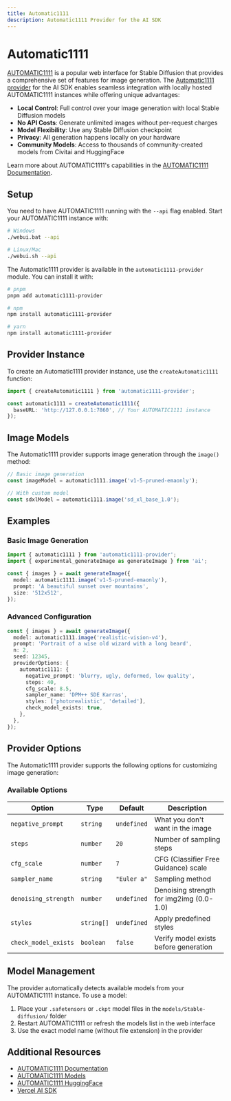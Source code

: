 ```yaml
---
title: Automatic1111
description: Automatic1111 Provider for the AI SDK
---
```


# Automatic1111

[AUTOMATIC1111](https://github.com/AUTOMATIC1111/stable-diffusion-webui) is a popular web interface for Stable Diffusion that provides a comprehensive set of features for image generation. The [Automatic1111 provider](https://github.com/Ponesicek/automatic1111-provider) for the AI SDK enables seamless integration with locally hosted AUTOMATIC1111 instances while offering unique advantages:

- **Local Control**: Full control over your image generation with local Stable Diffusion models
- **No API Costs**: Generate unlimited images without per-request charges
- **Model Flexibility**: Use any Stable Diffusion checkpoint
- **Privacy**: All generation happens locally on your hardware
- **Community Models**: Access to thousands of community-created models from Civitai and HuggingFace

Learn more about AUTOMATIC1111's capabilities in the [AUTOMATIC1111 Documentation](https://github.com/AUTOMATIC1111/stable-diffusion-webui).

## Setup

You need to have AUTOMATIC1111 running with the `--api` flag enabled. Start your AUTOMATIC1111 instance with:

```bash
# Windows
./webui.bat --api

# Linux/Mac
./webui.sh --api
```

The Automatic1111 provider is available in the `automatic1111-provider` module. You can install it with:

```bash
# pnpm
pnpm add automatic1111-provider

# npm
npm install automatic1111-provider

# yarn
npm install automatic1111-provider
```

## Provider Instance

To create an Automatic1111 provider instance, use the `createAutomatic1111` function:

```typescript
import { createAutomatic1111 } from 'automatic1111-provider';

const automatic1111 = createAutomatic1111({
  baseURL: 'http://127.0.0.1:7860', // Your AUTOMATIC1111 instance
});
```

## Image Models

The Automatic1111 provider supports image generation through the `image()` method:

```typescript
// Basic image generation
const imageModel = automatic1111.image('v1-5-pruned-emaonly');

// With custom model
const sdxlModel = automatic1111.image('sd_xl_base_1.0');
```

## Examples

### Basic Image Generation

```typescript
import { automatic1111 } from 'automatic1111-provider';
import { experimental_generateImage as generateImage } from 'ai';

const { images } = await generateImage({
  model: automatic1111.image('v1-5-pruned-emaonly'),
  prompt: 'A beautiful sunset over mountains',
  size: '512x512',
});
```

### Advanced Configuration

```typescript
const { images } = await generateImage({
  model: automatic1111.image('realistic-vision-v4'),
  prompt: 'Portrait of a wise old wizard with a long beard',
  n: 2,
  seed: 12345,
  providerOptions: {
    automatic1111: {
      negative_prompt: 'blurry, ugly, deformed, low quality',
      steps: 40,
      cfg_scale: 8.5,
      sampler_name: 'DPM++ SDE Karras',
      styles: ['photorealistic', 'detailed'],
      check_model_exists: true,
    },
  },
});
```

## Provider Options

The Automatic1111 provider supports the following options for customizing image generation:

### Available Options

| Option               | Type       | Default     | Description                              |
| -------------------- | ---------- | ----------- | ---------------------------------------- |
| `negative_prompt`    | `string`   | `undefined` | What you don't want in the image         |
| `steps`              | `number`   | `20`        | Number of sampling steps                 |
| `cfg_scale`          | `number`   | `7`         | CFG (Classifier Free Guidance) scale     |
| `sampler_name`       | `string`   | `"Euler a"` | Sampling method                          |
| `denoising_strength` | `number`   | `undefined` | Denoising strength for img2img (0.0-1.0) |
| `styles`             | `string[]` | `undefined` | Apply predefined styles                  |
| `check_model_exists` | `boolean`  | `false`     | Verify model exists before generation    |

## Model Management

The provider automatically detects available models from your AUTOMATIC1111 instance. To use a model:

1. Place your `.safetensors` or `.ckpt` model files in the `models/Stable-diffusion/` folder
2. Restart AUTOMATIC1111 or refresh the models list in the web interface
3. Use the exact model name (without file extension) in the provider

## Additional Resources

- [AUTOMATIC1111 Documentation](https://github.com/AUTOMATIC1111/stable-diffusion-webui)
- [AUTOMATIC1111 Models](https://civitai.com/models)
- [AUTOMATIC1111 HuggingFace](https://huggingface.co/models?other=automatic1111)
- [Vercel AI SDK](https://ai-sdk.dev/)

